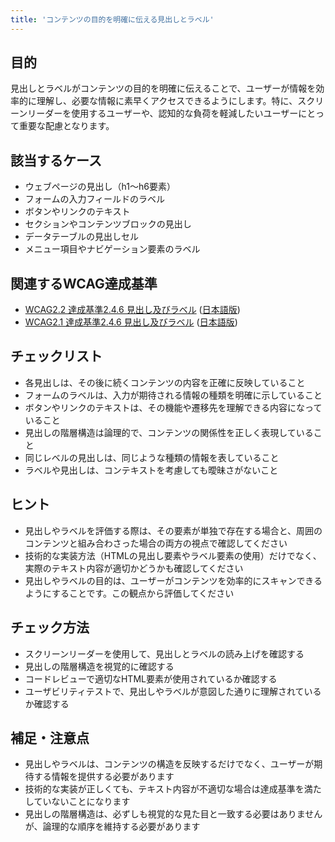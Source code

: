 ```yaml
---
title: 'コンテンツの目的を明確に伝える見出しとラベル'
---
```


## 目的

見出しとラベルがコンテンツの目的を明確に伝えることで、ユーザーが情報を効率的に理解し、必要な情報に素早くアクセスできるようにします。特に、スクリーンリーダーを使用するユーザーや、認知的な負荷を軽減したいユーザーにとって重要な配慮となります。

## 該当するケース

- ウェブページの見出し（h1〜h6要素）
- フォームの入力フィールドのラベル
- ボタンやリンクのテキスト
- セクションやコンテンツブロックの見出し
- データテーブルの見出しセル
- メニュー項目やナビゲーション要素のラベル

## 関連するWCAG達成基準

- [WCAG2.2 達成基準2.4.6 見出し及びラベル](https://www.w3.org/WAI/WCAG22/Understanding/headings-and-labels) ([日本語版](https://waic.jp/translations/WCAG21/Understanding/headings-and-labels))
- [WCAG2.1 達成基準2.4.6 見出し及びラベル](https://www.w3.org/WAI/WCAG21/Understanding/headings-and-labels) ([日本語版](https://waic.jp/translations/WCAG21/Understanding/headings-and-labels))

## チェックリスト

- 各見出しは、その後に続くコンテンツの内容を正確に反映していること
- フォームのラベルは、入力が期待される情報の種類を明確に示していること
- ボタンやリンクのテキストは、その機能や遷移先を理解できる内容になっていること
- 見出しの階層構造は論理的で、コンテンツの関係性を正しく表現していること
- 同じレベルの見出しは、同じような種類の情報を表していること
- ラベルや見出しは、コンテキストを考慮しても曖昧さがないこと

## ヒント

- 見出しやラベルを評価する際は、その要素が単独で存在する場合と、周囲のコンテンツと組み合わさった場合の両方の視点で確認してください
- 技術的な実装方法（HTMLの見出し要素やラベル要素の使用）だけでなく、実際のテキスト内容が適切かどうかも確認してください
- 見出しやラベルの目的は、ユーザーがコンテンツを効率的にスキャンできるようにすることです。この観点から評価してください

## チェック方法

- スクリーンリーダーを使用して、見出しとラベルの読み上げを確認する
- 見出しの階層構造を視覚的に確認する
- コードレビューで適切なHTML要素が使用されているか確認する
- ユーザビリティテストで、見出しやラベルが意図した通りに理解されているか確認する

## 補足・注意点

- 見出しやラベルは、コンテンツの構造を反映するだけでなく、ユーザーが期待する情報を提供する必要があります
- 技術的な実装が正しくても、テキスト内容が不適切な場合は達成基準を満たしていないことになります
- 見出しの階層構造は、必ずしも視覚的な見た目と一致する必要はありませんが、論理的な順序を維持する必要があります 